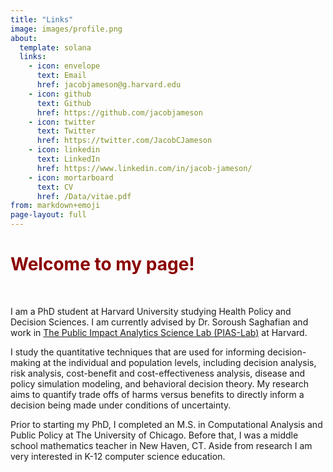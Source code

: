 ```yaml
---
title: "Links"
image: images/profile.png
about:
  template: solana
  links:
    - icon: envelope
      text: Email
      href: jacobjameson@g.harvard.edu
    - icon: github
      text: Github
      href: https://github.com/jacobjameson
    - icon: twitter
      text: Twitter
      href: https://twitter.com/JacobCJameson
    - icon: linkedin
      text: LinkedIn
      href: https://www.linkedin.com/in/jacob-jameson/
    - icon: mortarboard
      text: CV
      href: /Data/vitae.pdf
from: markdown+emoji
page-layout: full
---
```



<div class="typewriter">
  <h1 style="font-weight: bold; color:#8B0000;">Welcome to my page!</h1>
</div>
<br>


I am a PhD student at Harvard University studying Health Policy and Decision Sciences. I am currently advised by Dr. Soroush Saghafian and work in [The Public Impact Analytics Science Lab (PIAS-Lab)](https://scholar.harvard.edu/saghafian/public-impact-analytics-science-lab-pias-lab-harvard) at Harvard.

I study the quantitative techniques that are used for informing decision-making at the individual and population levels, including decision analysis, risk analysis, cost-benefit and cost-effectiveness analysis, disease and policy simulation modeling, and behavioral decision theory. My research aims to quantify trade offs of harms versus benefits to directly inform a decision being made under conditions of uncertainty.


Prior to starting my PhD, I completed an M.S. in Computational Analysis and Public Policy at The University of Chicago. Before that, I was a middle school mathematics teacher in New Haven, CT. Aside from research I am very interested in K-12 computer science education. 



